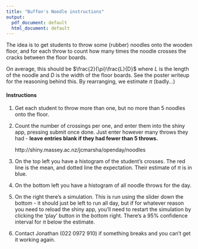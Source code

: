 ```yaml
---
title: "Buffon's Noodle instructions"
output:
  pdf_document: default
  html_document: default
---
```


The idea is to get students to throw some (rubber) noodles onto the wooden floor, and for each
throw to count how many times the noodle crosses the cracks between the floor boards.

On average, this should be $\frac{2}{\pi}\frac{L}{D}$ where $L$ is the length of the noodle and $D$ is the width of the floor boards. See the poster writeup for the reasoning behind this. By rearranging, we estimate $\pi$ (badly...)

#### Instructions

1. Get each student to throw more than one, but no more than 5 noodles onto the floor.
2. Count the number of crossings per one, and enter them into the shiny app, pressing submit once done. Just enter however many throws they had - **leave entries blank if they had fewer than 5 throws.**

    http://shiny.massey.ac.nz/jcmarsha/openday/noodles

3. On the top left you have a histogram of the student's crosses. The red line is the mean, and dotted line the expectation. Their estimate of $\pi$ is in blue.

4. On the bottom left you have a histogram of all noodle throws for the day.

5. On the right there's a simulation. This is run using the slider down the bottom - it should just be left to run all day, but if for whatever reason you need to reload the shiny app, you'll need to restart the simulation by clicking the 'play' button in the bottom right. There's a 95% confidence interval for $\pi$ below the estimate.

6. Contact Jonathan (022 0972 910) if something breaks and you can't get it working again.
